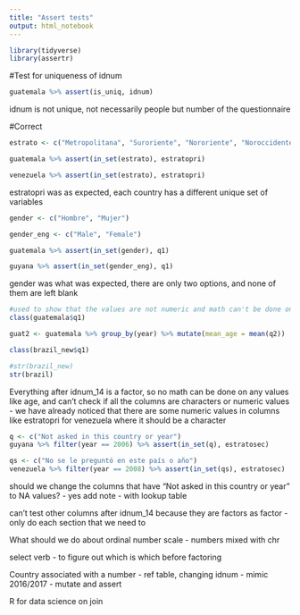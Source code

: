 ```yaml
---
title: "Assert tests"
output: html_notebook
---
```


```r
library(tidyverse)
library(assertr)
```

#Test for uniqueness of idnum

```r
guatemala %>% assert(is_uniq, idnum)
```

idnum is not unique, not necessarily people but number of the questionnaire

#Correct   
```r
estrato <- c("Metropolitana", "Suroriente", "Nororiente", "Noroccidente", "Suroccidente", "Sur")

guatemala %>% assert(in_set(estrato), estratopri)

venezuela %>% assert(in_set(estrato), estratopri)

```

estratopri was as expected, each country has a different unique set of variables

```r
gender <- c("Hombre", "Mujer")

gender_eng <- c("Male", "Female")

guatemala %>% assert(in_set(gender), q1)

guyana %>% assert(in_set(gender_eng), q1)
```

gender was what was expected, there are only two options, and none of them are left blank

```r
#used to show that the values are not numeric and math can't be done one them
class(guatemala$q1)

guat2 <- guatemala %>% group_by(year) %>% mutate(mean_age = mean(q2))

class(brazil_new$q1)

#str(brazil_new)
str(brazil)

```


Everything after idnum_14 is a factor, so no math can be done on any values like age, and can't check if all the columns are characters or numeric values - we have already noticed that there are some numeric values in columns like estratopri for venezuela where it should be a character

```r
q <- c("Not asked in this country or year")
guyana %>% filter(year == 2006) %>% assert(in_set(q), estratosec)

qs <- c("No se le preguntó en este país o año")
venezuela %>% filter(year == 2008) %>% assert(in_set(qs), estratosec)
```


should we change the columns that have "Not asked in this country or year" to NA values? - yes
  add note - with lookup table

can't test other columns after idnum_14 because they are factors
  as factor - only do each section that we need to
  
What should we do about ordinal number scale - numbers mixed with chr

select verb - to figure out which is which before factoring

Country associated with a number - ref table, changing idnum - mimic 2016/2017 - mutate and assert

R for data science on join




